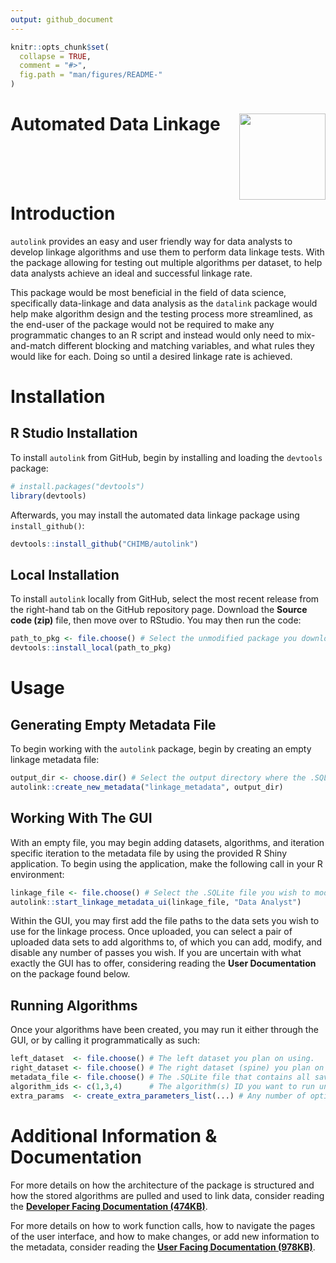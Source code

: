 ```yaml
---
output: github_document
---
```


<!-- README.md is generated from README.Rmd. Please edit that file --> 

```r
knitr::opts_chunk$set(
  collapse = TRUE,
  comment = "#>",
  fig.path = "man/figures/README-"
)
```


# Automated Data Linkage <img src="man/figures/chimb_logo.jpg" align="right" height="138" />

<br><br><br>

# Introduction

`autolink` provides an easy and user friendly way for data analysts to develop linkage algorithms and use them to perform data linkage tests. With the
package allowing for testing out multiple algorithms per dataset, to help data analysts achieve an ideal and successful linkage rate.

This package would be most beneficial in the field of data science, specifically data-linkage and data analysis as the `datalink` package would help make algorithm design and the testing process more streamlined, as the end-user of the package would not be required to make any programmatic changes to an R script and instead would only need to mix-and-match different blocking and matching variables, and what rules they would like for each. Doing so until a desired linkage rate is achieved.

# Installation

## R Studio Installation

To install `autolink` from GitHub, begin by installing and loading the `devtools` package:
```r
# install.packages("devtools")
library(devtools)
```

Afterwards, you may install the automated data linkage package using `install_github()`:
```r
devtools::install_github("CHIMB/autolink")
```

## Local Installation

To install `autolink` locally from GitHub, select the most recent release from the right-hand tab on the GitHub repository page. Download the <b>Source code (zip)</b> file, then move over to RStudio. You may then run the code:
```r
path_to_pkg <- file.choose() # Select the unmodified package you downloaded from GitHub.
devtools::install_local(path_to_pkg)
```

# Usage

## Generating Empty Metadata File
To begin working with the `autolink` package, begin by creating an empty linkage metadata file:
```r
output_dir <- choose.dir() # Select the output directory where the .SQLite file should go.
autolink::create_new_metadata("linkage_metadata", output_dir)
```
    
## Working With The GUI
With an empty file, you may begin adding datasets, algorithms, and iteration specific iteration to the metadata file by using the provided R Shiny application. To begin using the application, make the following call in your R environment:
```r
linkage_file <- file.choose() # Select the .SQLite file you wish to modify.
autolink::start_linkage_metadata_ui(linkage_file, "Data Analyst")
```
Within the GUI, you may first add the file paths to the data sets you wish to use for the linkage process. Once uploaded, you can select a pair of uploaded data sets to add algorithms to, of which you can add, modify, and disable any number of passes you wish. If you are uncertain with what exactly the GUI has to offer, considering reading the **User Documentation** on the package found below.

## Running Algorithms
Once your algorithms have been created, you may run it either through the GUI, or by calling it programmatically as such:
```r
left_dataset  <- file.choose() # The left dataset you plan on using.
right_dataset <- file.choose() # The right dataset (spine) you plan on using.
metadata_file <- file.choose() # The .SQLite file that contains all saved information.
algorithm_ids <- c(1,3,4)      # The algorithm(s) ID you want to run under the dataset pair.
extra_params  <- create_extra_parameters_list(...) # Any number of optional/extra parameters you may want (export options & data).
```
    
# Additional Information & Documentation

For more details on how the architecture of the package is structured and how the stored algorithms are pulled and used to link data, consider reading the [<b>Developer Facing Documentation (474KB)</b>](https://github.com/CHIMB/autolink/blob/main/docs/DEVELOPER_DOCUMENTATION_AUTOMATED_LINKAGE).

For more details on how to work function calls, how to navigate the pages of the user interface, and how to make changes, or add new information to the metadata, consider reading the [<b>User Facing Documentation (978KB)</b>](https://github.com/CHIMB/autolink/blob/main/docs/USER_DOCUMENTATION_AUTOMATED_LINKAGE).
